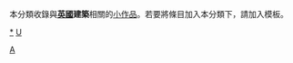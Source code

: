 {{Catnav|頁面分類|艺术|建筑|各國建築|英國建築}}
{{hiddencat}}
{{WPSS-cat}}
本分類收錄與'''[[英國|英國]]建築'''相關的[[Wikipedia:小作品|小作品]]。若要將條目加入本分類下，請加入'''{{tl|英國建築小作品}}'''模板。

[[category:英國建築|*]]
[[category:建築小作品|U]]
[[Category:英國小作品|A]]
